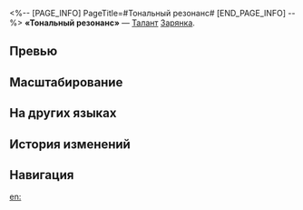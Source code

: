 <%-- [PAGE_INFO]
PageTitle=#Тональный резонанс#
[END_PAGE_INFO] --%>
{{Навык Инфобокс
|Название         = Тональный резонанс
|Изображение      = Навык Тональный резонанс.png
|Персонаж         = Зарянка
|Тип              = Талант
|Тэг              = Поддержка
|УронСтойк        = 
|ЭнергияГен       = 
|Энергия          = 
|Длительность     = 
|Описание         = Повышает крит. урон всех союзников на {{Цвет|Выделенный|5%—23%}}. После того как союзник атакует противника, Зарянка дополнительно восстанавливает 2 ед. своей энергии.
|Свойство1        = 
|Масштабирование1 = 
}}
'''«Тональный резонанс»''' — [[Талант]] [[Зарянка]].

==Превью==
{{Превью
|Файл = Тональный резонанс Превью
}}

==Масштабирование==
{{Масштабирование навыка
|5%;6.5%;8%;9.5%;11%;12.5%;14.37%;16.25%;18.13%;20%;21.5%;23%;24.5%;26%;27.5%
}}

==На других языках==
{{На других языках
|en   = Tonal Resonance
|zhs  = 调性合颂
|zht  = 調性合頌
|ja   = {{Rubi|調和|ちょうわ}}の{{Rubi|純正律|じゅんせいりつ}}
|ko   = 조성의 합창
|es   = Oda melodiosa
|fr   = Résonance du chœur
|ru   = Тональный резонанс
|th   = Tonal Resonance
|vi   = Điệp Khúc Du Dương
|de   = Harmonische Ode
|id   = Tonal Resonance
|pt   = Ressonância Tonal
}}

==История изменений==
{{История изменений|3.5}}

==Навигация==
{{Навык Навбокс|Зарянка}}

[[en:]]